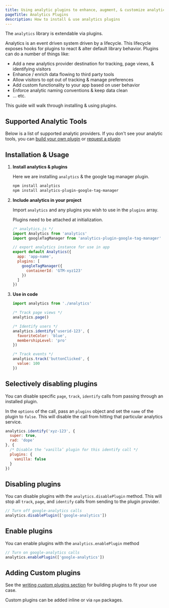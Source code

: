 ```yaml
---
title: Using analytic plugins to enhance, augment, & customize analytic implementations
pageTitle: Analytics Plugins
description: How to install & use analytics plugins
---
```


The `analytics` library is extendable via plugins.

Analytics is an event driven system driven by a lifecycle. This lifecycle exposes hooks for plugins to react & alter default library behavior. Plugins can do a number of things like:

- Add a new analytics provider destination for tracking, page views, & identifying visitors
- Enhance / enrich data flowing to third party tools
- Allow visitors to opt out of tracking & manage preferences
- Add custom functionality to your app based on user behavior
- Enforce analytic naming conventions & keep data clean
- ... etc.

This guide will walk through installing & using plugins.

## Supported Analytic Tools

Below is a list of supported analytic providers. If you don't see your analytic tools, you can [build your own plugin](https://getanalytics.io/plugins/writing-plugins/) or [request a plugin](https://getanalytics.io/plugins/request/)


<SupportedPlugins />

## Installation & Usage

1. **Install analytics & plugins**

    Here we are installing `analytics` & the google tag manager plugin.

    ```bash
    npm install analytics
    npm install analytics-plugin-google-tag-manager
    ```

2. **Include analytics in your project**

    Import `analytics` and any plugins you wish to use in the `plugins` array.

    Plugins need to be attached at initialization.

    ```js
    /* analytics.js */
    import Analytics from 'analytics'
    import googleTagManager from 'analytics-plugin-google-tag-manager'

    // export analytics instance for use in app
    export default Analytics({
      app: 'app-name',
      plugins: [
        googleTagManager({
          containerId: 'GTM-xyz123'
        })
      ]
    })
    ```

3. **Use in code**

    ```js
    import analytics from './analytics'

    /* Track page views */
    analytics.page()

    /* Identify users */
    analytics.identify('userid-123', {
      favoriteColor: 'blue',
      membershipLevel: 'pro'
    })

    /* Track events */
    analytics.track('buttonClicked', {
      value: 100
    })
    ```

## Selectively disabling plugins

You can disable specific `page`, `track`, `identify` calls from passing through an installed plugin.

In the `options` of the call, pass an `plugins` object and set the `name` of the plugin to `false`. This will disable the call from hitting that particular analytics service.

```js
analytics.identify('xyz-123', {
  super: true,
  rad: 'dope'
}, {
  /* Disable the ‘vanilla’ plugin for this identify call */
  plugins: {
    vanilla: false
  }
})
```

## Disabling plugins

You can disable plugins with the `analytics.disablePlugin` method. This will stop all `track`, `page`, and `identify` calls from sending to the plugin provider.

```js
// Turn off google-analytics calls
analytics.disablePlugin(['google-analytics'])
```

## Enable plugins

You can enable plugins with the `analytics.enablePlugin` method

```js
// Turn on google-analytics calls
analytics.enablePlugin(['google-analytics'])
```

## Adding Custom plugins

See the [writing custom plugins section](http://getanalytics.io/plugins/writing-plugins/) for building plugins to fit your use case.

Custom plugins can be added inline or via `npm` packages.

